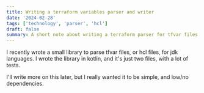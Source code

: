 ```yaml
---
title: Writing a terraform variables parser and writer
date: '2024-02-28'
tags: ['technology', 'parser', 'hcl']
draft: false
summary: A short note about writing a terraform parser for tfvar files.
---
```


I recently wrote a small library to parse tfvar files, or hcl files, for jdk languages. I wrote the library in kotlin, and it's just two files, with a lot of tests.

I'll write more on this later, but I really wanted it to be simple, and low/no dependencies.